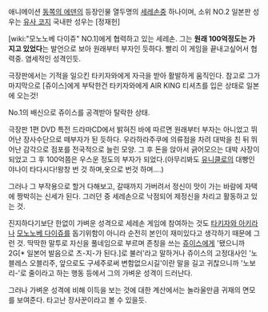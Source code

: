 애니메이션 [[동쪽의 에덴]]의 등장인물
열두명의 [[세레손]]중 하나이며, 소위 NO.2
일본판 성우는 [[유사 코지]] 국내판 성우는 [정재헌]

[wiki:"모노노베 다이쥬" NO.1]에게 협력하고 있는 세레손. 그는 '''원래 100억정도는 가지고 있었다'''는 발언으로 보아 원래부터 부자인 듯하다. 빨리 이 게임을 끝내고싶어서 협력중. 염세적인 성격인듯. 

극장판에서는 기적을 일으킨 타키자와에게 자극을 받아 활발하게 움직인다. 참고로 그가 마지막으로 [쥬이스]에게 부탁한건 타키자와에게 AIR KING 티셔츠를 입은 상태로 일본에 오는것!

No.1의 배신으로 쥬이스를 공격받아 탈락한 상태.

극장판 1편 DVD 특전 드라마CD에서 밝혀진 바에 따르면 원래부터 부자는 아니었고 뛰어난 장사수단으로 떼부자가 된 듯하다. 우라하라주쿠에 의류점을 차려 대박을 친 뒤 뛰어난 감각으로 점포를 전국적으로 늘린 모양. 그 후 돈을 앉아서 긁어모으는 대박 사장이 되었고 그 후 100억쯤은 우스운 정도의 부자가 되었다.(아무리봐도 [[유니클로]]의 대빵인 야나이 타다시다!왕창 번 것 하며,옷으로 번것 하며....) 

그러나 그 부작용으로 할거 다해보고, 갈때까지 가버려서 정신이 맛이 가는 바람에 자택에 짱박히는 신세가 된다. 그러던 중 세레손으로 낙점되어 제정신을 차리고 활동하고 있는 것.

진지하다기보단 한없이 가벼운 성격으로 세레손 게임에 참여하는 것도 [[타키자와 아키라]]나 [[모노노베 다이쥬]]를 돕기위함이 아니라 순전히 본인이 재미있다고 생각하기 때문에 그런 것. 딱딱한 말투로 자신을 풀네임으로 부르며 존칭을 쓰는 [[쥬이스]]에게 '됐으니까 2G[* 일본어 발음으로 츠-지-가 된다.]로 불러'라고 말하거나 쥬이스의 고정대사인 '노블레스 오블리주, 앞으로도 구세주로써 변함없으시길'이란 말을 길고 귀찮으니까 '노보리-'로 줄이라고 하는 행동 등에서 그의 가벼운 성격이 드러난다.

그러나 가벼운 성격에 비해 이득을 보는 것에 대한 계산에서는 놀라울만큼 귀재의 면모를 보여준다. 타고난 장사꾼이라고 볼 수 있을듯.
